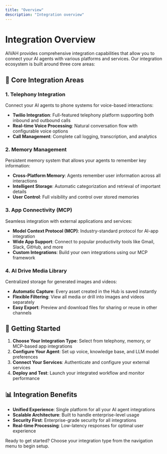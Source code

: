 ```yaml
---
title: "Overview"
description: "Integration overview"
---
```


# Integration Overview

AIVAH provides comprehensive integration capabilities that allow you to connect your AI agents with various platforms and services. Our integration ecosystem is built around three core areas:

## 🎯 Core Integration Areas

### 1. Telephony Integration
Connect your AI agents to phone systems for voice-based interactions:
- **Twilio Integration**: Full-featured telephony platform supporting both inbound and outbound calls
- **Real-time Voice Processing**: Natural conversation flow with configurable voice options
- **Call Management**: Complete call logging, transcription, and analytics

### 2. Memory Management
Persistent memory system that allows your agents to remember key information:
- **Cross-Platform Memory**: Agents remember user information across all interactions
- **Intelligent Storage**: Automatic categorization and retrieval of important details
- **User Control**: Full visibility and control over stored memories

### 3. App Connectivity (MCP)
Seamless integration with external applications and services:
- **Model Context Protocol (MCP)**: Industry-standard protocol for AI-app integration
- **Wide App Support**: Connect to popular productivity tools like Gmail, Slack, GitHub, and more
- **Custom Integrations**: Build your own integrations using our MCP framework

### 4. AI Drive Media Library
Centralized storage for generated images and videos:
- **Automatic Capture**: Every asset created in the Hub is saved instantly
- **Flexible Filtering**: View all media or drill into images and videos separately
- **Easy Export**: Preview and download files for sharing or reuse in other channels

## 🚀 Getting Started

1. **Choose Your Integration Type**: Select from telephony, memory, or MCP-based app integrations
2. **Configure Your Agent**: Set up voice, knowledge base, and LLM model preferences
3. **Connect Your Services**: Authenticate and configure your external services
4. **Deploy and Test**: Launch your integrated workflow and monitor performance

## 📊 Integration Benefits

- **Unified Experience**: Single platform for all your AI agent integrations
- **Scalable Architecture**: Built to handle enterprise-level usage
- **Security First**: Enterprise-grade security for all integrations
- **Real-time Processing**: Low-latency responses for optimal user experience

Ready to get started? Choose your integration type from the navigation menu to begin setup.
